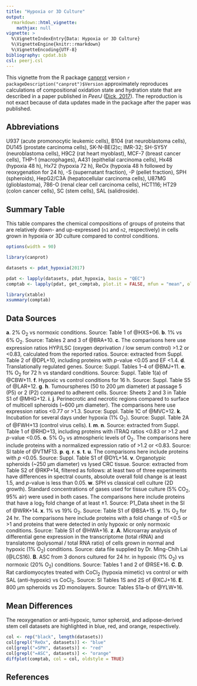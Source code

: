 ```yaml
---
title: "Hypoxia or 3D Culture"
output: 
  rmarkdown::html_vignette:
    mathjax: null
vignette: >
  %\VignetteIndexEntry{Data: Hypoxia or 3D Culture}
  %\VignetteEngine{knitr::rmarkdown}
  %\VignetteEncoding{UTF-8}
bibliography: cpdat.bib
csl: peerj.csl
---
```


This vignette from the R package [canprot](https://github.com/jedick/canprot) version `r packageDescription("canprot")$Version` approximately reproduces calculations of compositional oxidation state and hydration state that are described in a paper published in _PeerJ_ ([Dick, 2017](https://doi.org/10.7717/peerj.3421)).
The reproduction is not exact because of data updates made in the package after the paper was published.

## Abbreviations
U937 (acute promonocytic leukemic cells), B104 (rat neuroblastoma cells), DU145 (prostate carcinoma cells), SK-N-BE(2)c; IMR-32; SH-SY5Y (neuroblastoma cells), H9C2 (rat heart myoblast), MCF-7 (breast cancer cells), THP-1 (macrophages), A431 (epithelial carcinoma cells), Hx48 (hypoxia 48 h), Hx72 (hypoxia 72 h), ReOx (hypoxia 48 h followed by reoxygenation for 24 h), -S (supernatant fraction), -P (pellet fraction), SPH (spheroids), HepG2/C3A (hepatocellular carcinoma cells), U87MG (glioblastoma), 786-O (renal clear cell carcinoma cells), HCT116; HT29 (colon cancer cells), SC (stem cells), SAL (salidroside).

## Summary Table

This table compares the chemical compositions of groups of proteins that are relatively down- and up-expressed (`n1` and `n2`, respectively) in cells grown in hypoxia or 3D culture compared to control conditions.

```r
options(width = 90)
```

```r
library(canprot)
```

```r
datasets <- pdat_hypoxia(2017)
```

```r
pdat <- lapply(datasets, pdat_hypoxia, basis = "QEC")
comptab <- lapply(pdat, get_comptab, plot.it = FALSE, mfun = "mean", oldstyle = TRUE)
```

```r
library(xtable)
xsummary(comptab)
```

## Data Sources

<b>a</b>. 2% O<sub>2</sub> vs normoxic conditions. Source: Table 1 of @HXS+06.
<b>b</b>. 1% vs 6% O<sub>2</sub>. Source: Tables 2 and 3 of @BRA+10.
<b>c</b>. The comparisons here use expression ratios HYP/LSC (oxygen deprivation / low serum control) >1.2 or <0.83, calculated from the reported ratios. Source: extracted from Suppl. Table 2 of @DPL+10, including proteins with _p_-value <0.05 and EF <1.4.
<b>d</b>. Translationally regulated genes. Source: Suppl. Tables 1–4 of @BMJ+11.
<b>e</b>. 1% O<sub>2</sub> for 72 h vs standard conditions. Source: Suppl. Table 1(a) of @CBW+11.
<b>f</b>. Hypoxic vs control conditions for 16 h. Source: Suppl. Table S5 of @LAR+12.
<b>g</b>. <b>h</b>. Tumourspheres (50 to 200 μm diameter) at passage 5 (P5) or 2 (P2) compared to adherent cells. Source: Sheets 2 and 3 in Table S1 of @MHG+12.
<b>i</b>. <b>j</b>. Perinecrotic and necrotic regions compared to surface of multicell spheroids (~600 μm diameter). The comparisons here use expression ratios <0.77 or >1.3. Source: Suppl. Table 1C of @MVC+12.
<b>k</b>. Incubation for several days under hypoxia (1% O<sub>2</sub>). Source: Suppl. Table 2A of @FWH+13 (control virus cells).
<b>l</b>. <b>m</b>. <b>n</b>. Source: extracted from Suppl. Table 1 of @RHD+13, including proteins with iTRAQ ratios <0.83 or >1.2 and _p_-value <0.05.
<b>o</b>. 5% O<sub>2</sub> vs atmospheric levels of O<sub>2</sub>. The comparisons here include proteins with a normalized expression ratio of >1.2 or <0.83. Source: SI table of @VTMF13.
<b>p</b>. <b>q</b>. <b>r</b>. <b>s</b>. <b>t</b>. <b>u</b>. The comparisons here include proteins with _p_ <0.05. Source: Suppl. Table S1 of @DYL+14.
<b>v</b>. Organotypic spheroids (~250 μm diameter) vs lysed CRC tissue. Source: extracted from Table S2 of @RKP+14, filtered as follows: at least two of three experiments have differences in spectral counts, absolute overall fold change is at least 1.5, and _p_-value is less than 0.05.
<b>w</b>. SPH vs classical cell culture (2D growth). Standard concentrations of gases used for tissue culture (5% CO<sub>2</sub>, 95% air) were used in both cases. The comparisons here include proteins that have a log<sub>2</sub> fold change of at least ±1. Source: P1&lowbar;Data sheet in the SI of @WRK+14.
<b>x</b>. 1% vs 19% O<sub>2</sub>. Source: Table S1 of @BSA+15.
<b>y</b>. 1% O<sub>2</sub> for 24 hr. The comparisons here include proteins with a fold change of <0.5 or >1 and proteins that were detected in only hypoxic or only normoxic conditions. Source: Table S1 of @HWA+16.
<b>z</b>. <b>A</b>. Microarray analysis of differential gene expression in the transcriptome (total rRNA) and translatome (polysomal / total RNA ratio) of cells grown in normal and hypoxic (1% O<sub>2</sub>) conditions. Source: data file supplied by Dr. Ming-Chih Lai (@LCS16).
<b>B</b>. ASC from 3 donors cultured for 24 hr. in hypoxic (1% O<sub>2</sub>) vs normoxic (20% O<sub>2</sub>) conditions. Source: Tables 1 and 2 of @RSE+16.
<b>C</b>. <b>D</b>. Rat cardiomyocytes treated with CoCl<sub>2</sub> (hypoxia mimetic) vs control or with SAL (anti-hypoxic) vs CoCl<sub>2</sub>. Source: SI Tables 1S and 2S of @XCJ+16.
<b>E</b>. 800 μm spheroids vs 2D monolayers. Source: Tables S1a–b of @YLW+16.

## Mean Differences

The reoxygenation or anti-hypoxic, tumor spheroid, and adipose-derived stem cell datasets are highlighted in blue, red, and orange, respectively.

```r
col <- rep("black", length(datasets))
col[grepl("ReOx", datasets)] <- "blue"
col[grepl("=SPH", datasets)] <- "red"
col[grepl("=ASC", datasets)] <- "orange"
diffplot(comptab, col = col, oldstyle = TRUE)
```

## References
